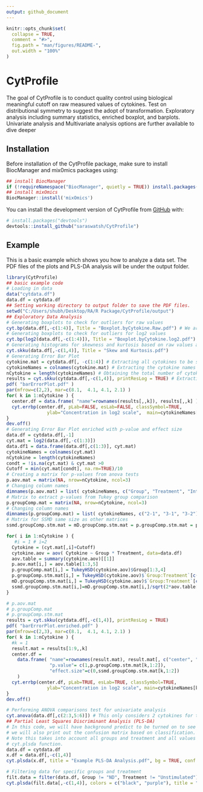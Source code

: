 ```yaml
---
output: github_document
---
```


<!-- README.md is generated from README.Rmd. Please edit that file -->

```r
knitr::opts_chunk$set(
  collapse = TRUE,
  comment = "#>",
  fig.path = "man/figures/README-",
  out.width = "100%"
)
```

# CytProfile

<!-- badges: start -->
<!-- badges: end -->

The goal of CytProfile is to conduct quality control using biological
    meaningful cutoff on raw measured values of cytokines. Test on distributional
    symmetry to suggest the adopt of transformation. Exploratory analysis including
    summary statistics, enriched boxplot, and barplots. Univariate analysis 
    and Multivariate analysis options are further available to dive deeper

## Installation

Before installation of the CytProfile package, make sure to install BiocManager and mix0mics packages using: 

```r
## install BiocManager
if (!requireNamespace("BiocManager", quietly = TRUE)) install.packages("BiocManager") 
## install mixOmics 
BiocManager::install('mixOmics')
```


You can install the development version of CytProfile from [GitHub](https://github.com/saraswatsh/CytProfile) with:

``` r
# install.packages("devtools")
devtools::install_github("saraswatsh/CytProfile")
```

## Example

This is a basic example which shows you how to analyze a data set. The PDF files of the plots and PLS-DA analysis will be under the output folder. 

```r
library(CytProfile)
## basic example code
# Loading in data
data("cytdata.df")
data.df = cytdata.df
## Setting working directory to output folder to save the PDF files. 
setwd("C:/Users/shubh/Desktop/RA/R Package/CytProfile/output")
## Exploratory Data Analysis
# Generating boxplots to check for outliers for raw values
cyt.bp(data.df[,-c(1:4)], Title = "Boxplot.byCytokine.Raw.pdf") # We are removing the first 4 columns as we only want the continuous variables. 
# Generating boxplots to check for outliers for log2 values
cyt.bp(log2(data.df[,-c(1:4)]), Title = "Boxplot.byCytokine.log2.pdf") # Make sure to use log2 to transform the cytokines and same reason as above for removing initial columns.
# Generating histograms for skewness and kurtosis based on raw values and log2 transformation
cyt.skku(data.df[,-c(1,4)], Title = "Skew and Kurtosis.pdf")
# Generating Error Bar Plot
cytokine.mat = cytdata.df[, -c(1:4)] # Extracting all cytokines to be stored in one object
cytokineNames = colnames(cytokine.mat) # Extracting the cytokine names
nCytokine = length(cytokineNames) # Obtaining the total number of cytokines
results = cyt.skku(cytdata.df[,-c(1,4)], printResLog = TRUE) # Extracting values
pdf( "barErrorPlot.pdf" )
par(mfrow=c(2,2), mar=c(8.1,  4.1, 4.1, 2.1) )
for( k in 1:nCytokine ) {
  center.df = data.frame( "name"=rownames(results[,,k]), results[,,k] )
  cyt.errbp(center.df, pLab=FALSE, esLab=FALSE, classSymbol=TRUE,
               ylab="Concentration in log2 scale",  main=cytokineNames[k] )
}
dev.off()
# Generating Error Bar Plot enriched with p-value and effect size 
data.df = cytdata.df[,-1]
cyt.mat = log2(data.df[,-c(1:3)])
data.df1 = data.frame(data.df[,c(1:3)], cyt.mat)
cytokineNames = colnames(cyt.mat)
nCytokine = length(cytokineNames)
condt = !is.na(cyt.mat) & cyt.mat >0
Cutoff = min(cyt.mat[condt], na.rm=TRUE)/10
# Creating a matrix for p-values from anova tests
p.aov.mat = matrix(NA, nrow=nCytokine, ncol=3)
# Changing column names
dimnames(p.aov.mat) = list( cytokineNames, c("Group", "Treatment", "Interaction") )
# Matrix to extract p-values from Tukey group comparison
p.groupComp.mat = matrix(NA, nrow=nCytokine, ncol=3)
# Changing column names
dimnames(p.groupComp.mat) = list( cytokineNames, c("2-1", "3-1", "3-2") )
# Matrix for SSMD same size as other matrices
ssmd.groupComp.stm.mat = mD.groupComp.stm.mat = p.groupComp.stm.mat = p.groupComp.mat

for( i in 1:nCytokine ) {
   #i = 1 # i=2
  Cytokine = (cyt.mat[,i]+Cutoff)
  cytokine.aov = aov( Cytokine ~ Group * Treatment, data=data.df)
  aov.table = summary(cytokine.aov)[[1]]
  p.aov.mat[i,] = aov.table[1:3,5]
  p.groupComp.mat[i,] = TukeyHSD(cytokine.aov)$Group[1:3,4]
  p.groupComp.stm.mat[i,] = TukeyHSD(cytokine.aov)$`Group:Treatment`[c(1:3),4]
  mD.groupComp.stm.mat[i,] = TukeyHSD(cytokine.aov)$`Group:Treatment`[c(1:3),1]
  ssmd.groupComp.stm.mat[i,]=mD.groupComp.stm.mat[i,]/sqrt(2*aov.table["Residuals","Mean Sq"])
}

# p.aov.mat
# p.groupComp.mat
# p.groupComp.stm.mat
results = cyt.skku(cytdata.df[,-c(1,4)], printResLog = TRUE)
pdf( "barErrorPlot.enriched.pdf" )
par(mfrow=c(2,3), mar=c(8.1,  4.1, 4.1, 2.1) )
for( k in 1:nCytokine ) {
  #k = 1
  result.mat = results[1:9,,k]
  center.df =
    data.frame( "name"=rownames(result.mat), result.mat[, c("center", "spread")],
                "p.value"= c(1,p.groupComp.stm.mat[k,1:2]),
                "effect.size"=c(0,ssmd.groupComp.stm.mat[k,1:2])
    )
  cyt.errbp(center.df, pLab=TRUE, esLab=TRUE, classSymbol=TRUE,
               ylab="Concentration in log2 scale", main=cytokineNames[k])
}
dev.off()

# Performing ANOVA comparisons test for univariate analysis
cyt.anova(data.df[,c(2:3,5:6)]) # This only considers 2 cytokines for this example only
## Partial Least Squares Discriminant Analysis (PLS-DA) 
# In this code, we will have background predict to be turned on to see the classification areas and 
# we will also print out the confusion matrix based on classification. 
# Note this takes into account all groups and treatment and all values are log transformed through 
# cyt.plsda function. 
data.df = cytdata.df
x.df = data.df[,-c(1,4)]
cyt.plsda(x.df, title = "Example PLS-DA Analysis.pdf", bg = TRUE, conf.mat = TRUE, var.num = 25, cv.opt = "loocv")

# Filtering data for specific groups and treatment
filt.data = filter(data.df, Group != "ND", Treatment != "Unstimulated")
cyt.plsda(filt.data[,-c(1,4)], colors = c("black", "purple"), title = "Example PLS-DA Analysis 2.pdf", bg = TRUE, conf.mat = TRUE, var.num = 25, cv.opt = "Mfold", fold.num = 5)
```
